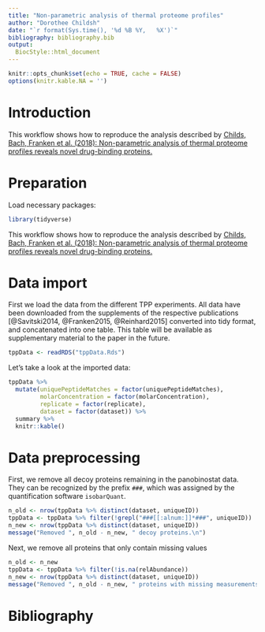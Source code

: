 ```yaml
---
title: "Non-parametric analysis of thermal proteome profiles"
author: "Dorothee Childsh"
date: "`r format(Sys.time(), '%d %B %Y,   %X')`"
bibliography: bibliography.bib
output: 
  BiocStyle::html_document
---
```


```r
knitr::opts_chunk$set(echo = TRUE, cache = FALSE)
options(knitr.kable.NA = '')
```

# Introduction
This workflow shows how to reproduce the analysis described by [Childs, Bach, Franken et al. (2018): Non-parametric analysis of thermal proteome profiles reveals novel drug-binding proteins.](https://www.biorxiv.org/content/early/2018/07/22/373845)

# Preparation

Load necessary packages:
```r
library(tidyverse)
```

This workflow shows how to reproduce the analysis described by [Childs, Bach, Franken et al. (2018): Non-parametric analysis of thermal proteome profiles reveals novel drug-binding proteins.](https://www.biorxiv.org/content/early/2018/07/22/373845)

# Data import

First we load the data from the different TPP experiments. All data have been downloaded from the supplements of the respective publications [@Savitski2014, @Franken2015, @Reinhard2015] converted into tidy format, and concatenated into one table. This table will be available as supplementary material to the paper in the future.

```r
tppData <- readRDS("tppData.Rds")
```

Let's take a look at the imported data:
```r
tppData %>% 
  mutate(uniquePeptideMatches = factor(uniquePeptideMatches), 
         molarConcentration = factor(molarConcentration), 
         replicate = factor(replicate), 
         dataset = factor(dataset)) %>% 
  summary %>% 
  knitr::kable()
```

# Data preprocessing

First, we remove all decoy proteins remaining in the panobinostat data. They can be recognized by the prefix `###`, which was assigned by the quantification software `isobarQuant`.
```r
n_old <- nrow(tppData %>% distinct(dataset, uniqueID))
tppData <- tppData %>% filter(!grepl("###[[:alnum:]]*###", uniqueID))
n_new <- nrow(tppData %>% distinct(dataset, uniqueID))
message("Removed ", n_old - n_new, " decoy proteins.\n")
```

Next, we remove all proteins that only contain missing values
```r
n_old <- n_new
tppData <- tppData %>% filter(!is.na(relAbundance))
n_new <- nrow(tppData %>% distinct(dataset, uniqueID))
message("Removed ", n_old - n_new, " proteins with missing measurements in all treament groups and replicates per dataset.\n")
```

# Bibliography